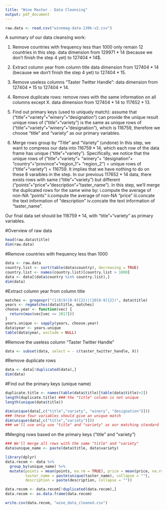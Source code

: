```yaml
---
title: "Wine Master - Data Cleansing"
output: pdf_document
---
```


```r
raw.data <- read.csv("winemag-data-130k-v2.csv")
```

A summary of our data cleansing work:

1. Remove countries with frequency less than 1000
only remain 12 countries in this step.
data dimension from $129971*14$ (because we don't finish the step 4 yet) to $127404*14$$.

2. Extract column year from column title
data dimension from $127404*14$ (because we don't finish the step 4 yet) to $127404*15$.

3. Remove useless columns "Taster Twitter Handle":
data dimension from $127404*15$ to $127404*14$.

4. Remove duplicate rows:
remove rows with the same information on all columns except X.
data dimension from $127404*14$ to $117652*13$.

5. Find out primary keys (used to uniquely match):
assume that ("title"+"variety"+"winery"+"designation") can provide the unique result
unique rows of ("title"+"variety") is the same as unique rows of ("title"+"variety"+"winery"+"designation"), which is 116759, therefore we choose "title" and "variety" as our primary variables.

6. Merge rows group by "Title" and "Variety" (undone)
In this step, we want to compress our data into $116759*14$, which each row of the data frame has unique ("title"+"variety"). 
Specifically, we notice that the unique rows of ("title"+"variety"+ "winery"+ "designation"+ "country"+"province"+"region_1"+ "region_2") = unique rows of ("title"+"variety") = 116759. It implies that we have nothing to do on these 8 varaibles in the step.
In our previous $117652*14$ data, there exists rows with same ("title"+"variety") but different ("points"+"price"+"description"+"taster_name"). In this step, we'll merge the duplicated rows for the same wine by:
i.compute the average of non-NA "points" 
ii.compute the average of non-NA "price" 
iii.concate the text information of "description" 
iv.concate the text information of "taster_name".

Our final data set should be $116759*14$, with "title"+"variety" as primary variables.


#Overview of raw data
```r
head(raw.data$title)
dim(raw.data)
```


#Remove countries with frequency less than 1000
```r
data <- raw.data
country.list <- sort(table(data$country), decreasing = TRUE)
country.list <- names(country.list)[country.list > 1000]
data <- data[(data$country %in% country.list),]
dim(data)
```

#Extract column year from column title
```r
matches <- gregexpr("(1(8|9)[0-9]{2})|(20[0-9]{2})", data$title)
years <- regmatches(data$title, matches)
choose.year <- function(vec) {
  return(max(vec[vec <= 2017]))
}
years.unique <- sapply(years, choose.year)
data$year <- years.unique
table(data$year, exclude = NULL)
```


#Remove the useless column "Taster Twitter Handle"
```r
data <- subset(data, select = - c(taster_twitter_handle, X))
```

#Remove duplicate rows
```r
data <- data[!duplicated(data),]
dim(data)
```

#Find out the primary keys (unique name)
```r
duplicate.title <- names(table(data$title)[table(data$title)>2])
length(duplicate.title) ### the "title" column is not unique
length(unique(data$title))
```

```r
dim(unique(data[,c("title","variety", "winery", "designation")])) 
### these four variables should give an unique match
dim(unique(data[,c("title","variety")])) 
### we'll use only use "title" and "variety" as our matching standard
```

#Merging rows based on the primary keys ("title" and "variety")
```r
### We'll merge all rows with the same "title" and "variety"
data$unique_name <- paste(data$title, data$variety)

library(dplyr)
data.recom <- data %>% 
  group_by(unique_name) %>%
  mutate(points = mean(points, na.rm = TRUE), price = mean(price, na.rm = TRUE),
         taster_name = paste(unique(taster_name), collapse = ""),
         description = paste(description, collapse = ""))

data.recom <- data.recom[!duplicated(data.recom),]
data.recom <- as.data.frame(data.recom)
```

```r
write.csv(data.recom, "wine_data_cleaned.csv")
```



